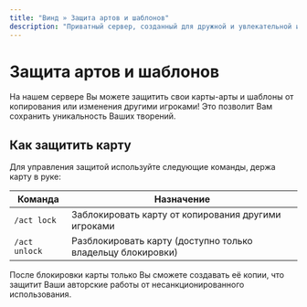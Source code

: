 ```yaml
---
title: "Винд » Защита артов и шаблонов"
description: "Приватный сервер, созданный для дружной и увлекательной игры."
---
```


# Защита артов и шаблонов

На нашем сервере Вы можете защитить свои карты-арты и шаблоны от копирования или изменения другими игроками! Это позволит Вам сохранить уникальность Ваших творений.

## Как защитить карту

Для управления защитой используйте следующие команды, держа карту в руке:

| Команда | Назначение |
|---------|------------|
| `/act lock` | Заблокировать карту от копирования другими игроками |
| `/act unlock` | Разблокировать карту (доступно только владельцу блокировки) |

После блокировки карты только Вы сможете создавать её копии, что защитит Ваши авторские работы от несанкционированного использования. 